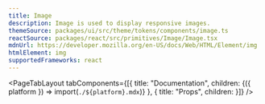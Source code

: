 ```yaml
---
title: Image
description: Image is used to display responsive images.
themeSource: packages/ui/src/theme/tokens/components/image.ts
reactSource: packages/react/src/primitives/Image/Image.tsx
mdnUrl: https://developer.mozilla.org/en-US/docs/Web/HTML/Element/img
htmlElement: img
supportedFrameworks: react
---
```



<PageTabLayout 
  tabComponents={[{
    title: "Documentation", 
    children: <Fragment>{({ platform }) => import(`./${platform}.mdx`)}</Fragment>
  },
  {
    title: "Props", 
    children: <PropsTab />
  }]}
/>
